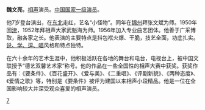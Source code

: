 {{Unreferenced|time=2017-03-18T05:32:05+00:00}}
'''魏文亮'''，[[相声|相声]]演员。[[一级演员|中国国家一级演员]]。

他7岁登台演出，在[[中国东北地区|东北]]走红，艺名“小怪物”。同年在[[锦州|锦州]]拜张文斌为师。1950年回[[天津|津]]，1952年拜相声大家武魁海为师。1956年加入专业曲艺团体。他善于广采博取，融各家之长。他表演的主要特点是抖包袱火爆、干脆，技艺全面，功底扎实。[[相声#基本功|说、学、逗、唱]]风格和特点独特。

在六十余年的艺术生涯中，他积极活跃在各地的舞台和电台，电视台上，被中国文联授予“德艺双馨艺术家”称号。他的作品在一些全国性的相声大赛中获奖。获奖作品有：《要条件》、《百花盛开》、《爱与美》、《二重唱》、《评剧新貌》、《两种态度》、《爱情之歌》等，特别是《要条件》被评为建国以来相声小段精品。他是一位在全国影响较大并深受观众喜爱的相声演员。 

[[category:相声演员|7]]